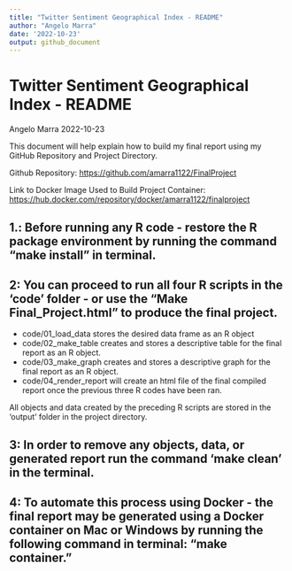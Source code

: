 ```yaml
---
title: "Twitter Sentiment Geographical Index - README"
author: "Angelo Marra"
date: '2022-10-23'
output: github_document
---
```

Twitter Sentiment Geographical Index - README
================
Angelo Marra
2022-10-23

This document will help explain how to build my final report using my
GitHub Repository and Project Directory.

Github Repository: 
<https://github.com/amarra1122/FinalProject>

Link to Docker Image Used to Build Project Container:
<https://hub.docker.com/repository/docker/amarra1122/finalproject>

## **1.:** Before running any R code - restore the R package environment by running the command "make install" in terminal. 

## **2:** You can proceed to run all four R scripts in the ‘code’ folder - or use the “Make Final_Project.html” to produce the final project.
* code/01_load_data stores the desired data frame as an R object
* code/02_make_table creates and stores a descriptive table for the final report as an R object. 
* code/03_make_graph creates and stores a descriptive graph for the final report as an R object. 
* code/04_render_report will create an html file of the final compiled report once the previous three R codes have been ran. 

All objects and data created by the preceding R scripts are stored in the 'output' folder in the project directory.

## **3:** In order to remove any objects, data, or generated report run the command 'make clean' in the terminal.

## **4:** To automate this process using Docker - the final report may be generated using a Docker container on Mac or Windows by running the following command in terminal: "make container."